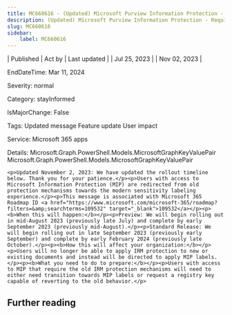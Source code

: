```yaml
---
title: MC660616 - (Updated) Microsoft Purview Information Protection - Require sensitivity label to restrict permissions
description: (Updated) Microsoft Purview Information Protection - Require sensitivity label to restrict permissions
slug: MC660616
sidebar:
    label: MC660616
---
```



| Published | Act by | Last updated |
| Jul 25, 2023 |  | Nov 02, 2023 |

EndDateTime: Mar 11, 2024

Severity: normal

Category: stayInformed

IsMajorChange: False

Tags: Updated message Feature update User impact

Service: Microsoft 365 apps

Details: Microsoft.Graph.PowerShell.Models.MicrosoftGraphKeyValuePair Microsoft.Graph.PowerShell.Models.MicrosoftGraphKeyValuePair

```
<p>Updated November 2, 2023: We have updated the rollout timeline below. Thank you for your patience.</p><p>Users with access to Microsoft Information Protection (MIP) are redirected from old protection mechanisms towards the modern sensitivity labeling experience.</p><p>This message is associated with Microsoft 365 Roadmap ID <a href="https://www.microsoft.com/microsoft-365/roadmap?filters=&amp;searchterms=109532" target="_blank">109532</a></p><p><b>When this will happen:</b></p><p>Preview: We will begin rolling out in mid-August 2023 (previously late July) and complete by early September 2023 (previously mid-August).</p><p>Standard Release: We will begin rolling out in late September 2023 (previously early September) and complete by early February 2024 (previously late October).</p><p><b>How this will affect your organization:</b></p><p>Users will no longer be able to apply IRM protection to new or existing documents and instead will be directed to apply MIP labels.</p><p><b>What you need to do to prepare:</b></p><p>Users with access to MIP that require the old IRM protection mechanisms will need to either need transition towards MIP labels or request a registry key capable of reverting to the old behavior.</p>
```

## Further reading
